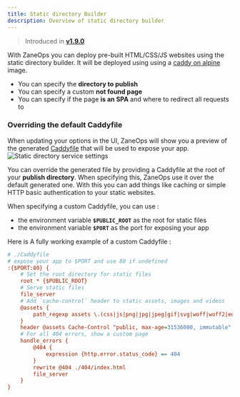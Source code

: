 ```yaml
---
title: Static directory Builder
description: Overview of static directory builder
---
```


> Introduced in [**v1.9.0**](/changelog/v19)

With ZaneOps you can deploy pre-built HTML/CSS/JS websites using the static directory builder. 
It will be deployed using using a [caddy on alpine](https://hub.docker.com/_/caddy) image.


- You can specify the **directory to publish** 
- You can specify a custom **not found page** 
- You can specify if the page **is an SPA** and where to redirect all requests to

### Overriding the default Caddyfile

When updating your options in the UI, ZaneOps will show you a preview of the generated [Caddyfile](https://caddyserver.com/docs/caddyfile) 
that will be used to expose your app.
![Static directory service settings](/images/static-dir-builder.png)

You can override the generated file by providing a Caddyfile at the root of your **publish directory**. 
When specifying this, ZaneOps use it over the default generated one. 
With this you can add things like caching or simple HTTP basic authentication to your static websites. 

When specifying a custom Caddyfile, you can use :
- the environment variable **`$PUBLIC_ROOT`** as the root for static files
- the environment variable **`$PORT`** as the port for exposing your app

Here is A fully working example of a custom Caddyfile : 
```ini
# ./Caddyfile
# expose your app to $PORT and use 80 if undefined
:{$PORT:80} {
    # Set the root directory for static files
    root * {$PUBLIC_ROOT}
    # Serve static files 
    file_server
    # Add `cache-control` header to static assets, images and videos
    @assets {
        path_regexp assets \.(css|js|png|jpg|jpeg|gif|svg|woff|woff2|eot|ttf|otf|mp4)$
    }
    header @assets Cache-Control "public, max-age=31536000, immutable"
    # For all 404 errors, show a custom page
    handle_errors {
        @404 {
            expression {http.error.status_code} == 404
        }
        rewrite @404 ./404/index.html
        file_server
    }
}
```


